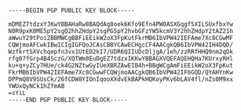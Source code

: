 ```
-----BEGIN PGP PUBLIC KEY BLOCK-----

mDMEZ7tdzxYJKwYBBAHaRw8BAQdAg8oek6Kfo9Efn4PW0ASXGqgf5XILSUxfbxYw
N0R9pxK0ME5pY2sgQ2hhZHdpY2sgPG5pY2hvbGFzYW5kcmV3Y2hhZHdpY2tAZ21h
aWwuY29tPoiZBBMWCgBBFiEEikW2oX3FpKutFkrMB6IbVPW42IEFAme7Xc8CGwMF
CQWjmoAFCwkIBwICIgIGFQoJCAsCBBYCAwECHgcCF4AACgkQB6IbVPW42IH4DQD/
WzfkrtSXVchqepfn3vx1UtED2kI7/UDR6QIIUDcDljgA/1eh/zzRRfHHQ9nm2qOk
rfg07fGrp4B4SczG/XQTWm8EuDgEZ7tdzxIKKwYBBAGXVQEFAQEHQHa7KUrxyRHl
ku+q+yZCy7HUe/ck4G2NZtwGyIUeXBRZAwEIB4h+BBgWCgAmFiEEikW2oX3FpKut
FkrMB6IbVPW42IEFAme7Xc8CGwwFCQWjmoAACgkQB6IbVPW42IF6GQD/QYAHYnKw
DPPmQ8V9SUsCk/26fCDW8YIOnIqooXXdvEkBAPkHQKoyPKv6bLAV4fl/nZs0M9xx
YWUxQyNCk1hZfmAB
=sYiL
-----END PGP PUBLIC KEY BLOCK-----
```